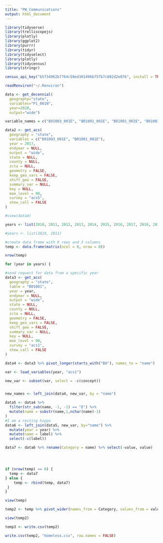 ```yaml
---
title: "PW_Communications"
output: html_document
---
```


```r
library(tidyverse)
library(trelliscopejs)
library(plotly)
library(ggplot2)
library(purrr)
library(tidyr)
library(tidyselect)
library(plotly)
library(tidycensus)
library(stringr)
```


```r
census_api_key("b5f34962b7764c50ed301496b757b7c802d2e876", install = TRUE, overwrite = TRUE)

readRenviron("~/.Renviron")
```

```r
data <- get_decennial(
  geography="state", 
  variables="P1_001N",
  year=2020,
  output="wide")
```

```r
variable_names = c("B01003_001E", "B01001_001E", "B01001_002E", "B01001_003E", "B01001_004E", "B01001_005E", "B01001_006E", "B01001_007E", "B01001_008E", "B01001_009E", "B01001_010E", "B01001_011E", "B01001_012E", "B01001_013E", "B01001_014E", "B01001_015E", "B01001_016E", "B01001_017E", "B01001_018E", "B01001_019E", "B01001_020E", "B01001_021E", "B01001_022E", "B01001_023E", "B01001_024E", "B01001_025E", "B01001_026E", "B01001_027E", "B01001_028E", "B01001_029E", "B01001_030E", "B01001_031E", "B01001_032E", "B01001_033E", "B01001_034E", "B01001_035E", "B01001_036E", "B01001_037E", "B01001_038E", "B01001_039E", "B01001_040E", "B01001_041E", "B01001_042E", "B01001_042E", "B01001_042E", "B01001_042E", "B01001_042E", "B01001_042E")
```

```r
data2 <- get_acs(
  geography = "state",
  variables = c("B01003_001E", "B01001_001E"),
  year = 2017,
  endyear = NULL,
  output = "wide",
  state = NULL,
  county = NULL,
  zcta = NULL,
  geometry = FALSE,
  keep_geo_vars = FALSE,
  shift_geo = FALSE,
  summary_var = NULL,
  key = NULL,
  moe_level = 90,
  survey = "acs5",
  show_call = FALSE
)
```


```r
#view(data4)

years <- list(2010, 2011, 2012, 2013, 2014, 2015, 2016, 2017, 2018, 2019)

#years <- list(2010, 2011)
```

```r
#create data frame with 0 rows and 3 columns
temp <- data.frame(matrix(ncol = 0, nrow = 0))

nrow(temp)

for (year in years) {

#send request for data from a specific year
data3 <- get_acs(
  geography = "state",
  table = "B01001",
  year = year,
  endyear = NULL,
  output = "wide",
  state = NULL,
  county = NULL,
  zcta = NULL,
  geometry = FALSE,
  keep_geo_vars = FALSE,
  shift_geo = FALSE,
  summary_var = NULL,
  key = NULL,
  moe_level = 90,
  survey = "acs1",
  show_call = FALSE
)

data4 <- data3 %>% pivot_longer(starts_with("B0"), names_to = "name")

var <- load_variables(year, "acs1")

new_var <- subset(var, select = -c(concept))


new_names <- left_join(data4, new_var, by = "name")

data5 <- data4 %>% 
  filter(str_sub(name, -1, -1) == "E") %>% 
  mutate(name = substr(name,1,nchar(name)-1) 
)
#I am a resting hippo
data6 <- left_join(data5, new_var, by="name") %>%
  mutate(year = year) %>%
  mutate(name = label) %>%
  select(-c(label))

data7 <- data6 %>% rename(Category = name) %>% select(-value, value)




if (nrow(temp) == 0) {
  temp <- data7
} else {
    temp <- rbind(temp, data7)
 }
}

```

```r
view(temp)

temp2 <- temp %>% pivot_wider(names_from = Category, values_from = value)

view(temp2)

temp3 <- write.csv(temp2)

write.csv(temp2, "homeless.csv", row.names = FALSE)
```








